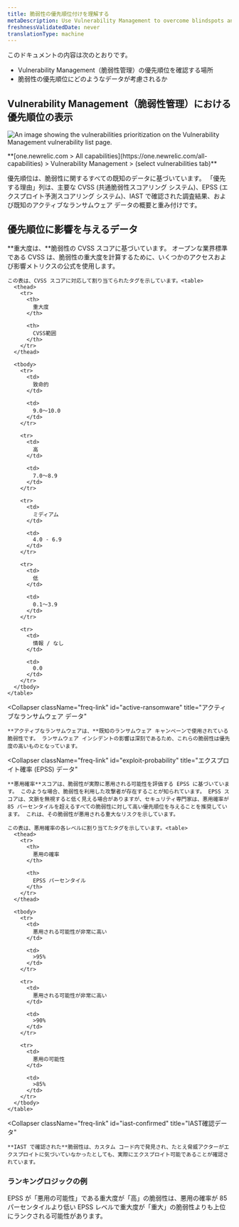 ```yaml
---
title: 脆弱性の優先順位付けを理解する
metaDescription: Use Vulnerability Management to overcome blindspots and assign remediation to developers as a security team.
freshnessValidatedDate: never
translationType: machine
---
```



このドキュメントの内容は次のとおりです。

* Vulnerability Management（脆弱性管理）の優先順位を確認する場所
* 脆弱性の優先順位にどのようなデータが考慮されるか

## Vulnerability Management（脆弱性管理）における優先順位の表示

<img
  title="Vulnerability Management prioritization"
  alt="An image showing the vulnerabilities prioritization on the Vulnerability Management vulnerability list page."
  src={vmPriority}
/>

<figcaption>
  <DoNotTranslate>
    **[one.newrelic.com > All capabilities](https://one.newrelic.com/all-capabilities) > Vulnerability Management > (select vulnerabilities tab)**
  </DoNotTranslate>
</figcaption>

優先順位は、脆弱性に関するすべての既知のデータに基づいています。 「優先する理由」列は、主要な CVSS (共通脆弱性スコアリング システム)、EPSS (エクスプロイト予測スコアリング システム)、IAST で確認された調査結果、および既知のアクティブなランサムウェア データの概要と重み付けです。

## 優先順位に影響を与えるデータ

<CollapserGroup>
  <Collapser
    className="freq-link"
    id="severity"
    title="重大度データ"
  >
    **重大度は、**脆弱性の CVSS スコアに基づいています。 オープンな業界標準である CVSS は、脆弱性の重大度を計算するために、いくつかのアクセスおよび影響メトリクスの公式を使用します。

    この表は、CVSS スコアに対応して割り当てられたタグを示しています。<table>
      <thead>
        <tr>
          <th>
            重大度
          </th>

          <th>
            CVSS範囲
          </th>
        </tr>
      </thead>

      <tbody>
        <tr>
          <td>
            致命的
          </td>

          <td>
            9.0～10.0
          </td>
        </tr>

        <tr>
          <td>
            高
          </td>

          <td>
            7.0～8.9
          </td>
        </tr>

        <tr>
          <td>
            ミディアム
          </td>

          <td>
            4.0 - 6.9
          </td>
        </tr>

        <tr>
          <td>
            低
          </td>

          <td>
            0.1～3.9
          </td>
        </tr>

        <tr>
          <td>
            情報 / なし
          </td>

          <td>
            0.0
          </td>
        </tr>
      </tbody>
    </table>
  </Collapser>

  <Collapser
    className="freq-link"
    id="active-ransomware"
    title="アクティブなランサムウェア データ"
  >
    **アクティブなランサムウェアは、**既知のランサムウェア キャンペーンで使用されている脆弱性です。 ランサムウェア インシデントの影響は深刻であるため、これらの脆弱性は優先度の高いものとなっています。
  </Collapser>

  <Collapser
    className="freq-link"
    id="exploit-probability"
    title="エクスプロイト確率 (EPSS) データ"
  >
    **悪用確率**スコアは、脆弱性が実際に悪用される可能性を評価する EPSS に基づいています。 このような場合、脆弱性を利用した攻撃者が存在することが知られています。 EPSS スコアは、文脈を無視すると低く見える場合がありますが、セキュリティ専門家は、悪用確率が 85 パーセンタイルを超えるすべての脆弱性に対して高い優先順位を与えることを推奨しています。 これは、その脆弱性が悪用される重大なリスクを示しています。

    この表は、悪用確率の各レベルに割り当てたタグを示しています。<table>
      <thead>
        <tr>
          <th>
            悪用の確率
          </th>

          <th>
            EPSS パーセンタイル
          </th>
        </tr>
      </thead>

      <tbody>
        <tr>
          <td>
            悪用される可能性が非常に高い
          </td>

          <td>
            >95%
          </td>
        </tr>

        <tr>
          <td>
            悪用される可能性が非常に高い
          </td>

          <td>
            >90%
          </td>
        </tr>

        <tr>
          <td>
            悪用の可能性
          </td>

          <td>
            >85%
          </td>
        </tr>
      </tbody>
    </table>
  </Collapser>

  <Collapser
    className="freq-link"
    id="iast-confirmed"
    title="IAST確認データ"
  >
    **IAST で確認された**脆弱性は、カスタム コード内で発見され、たとえ脅威アクターがエクスプロイトに気づいていなかったとしても、実際にエクスプロイト可能であることが確認されています。
  </Collapser>
</CollapserGroup>

### ランキングロジックの例

EPSS が「悪用の可能性」である重大度が「高」の脆弱性は、悪用の確率が 85 パーセンタイルより低い EPSS レベルで重大度が「重大」の脆弱性よりも上位にランクされる可能性があります。